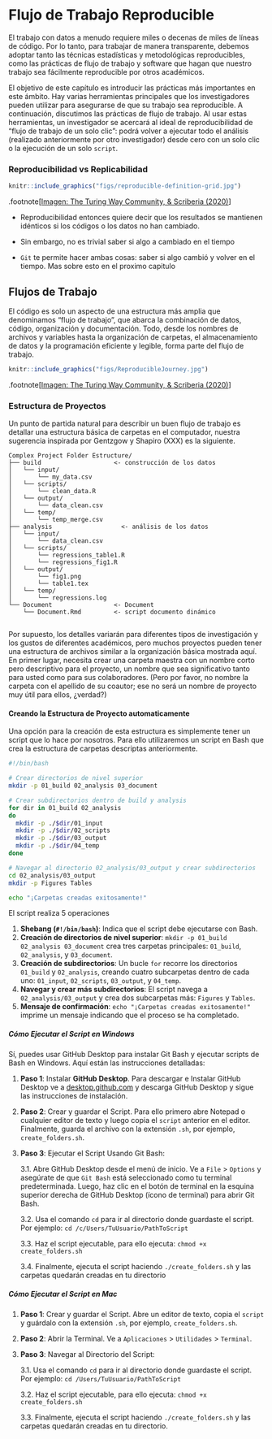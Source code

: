 # Flujo de Trabajo Reproducible

El trabajo con datos a menudo requiere miles o decenas de miles de líneas de código. Por lo tanto, para trabajar de manera transparente, debemos  adoptar tanto las técnicas estadísticas y metodológicas reproducibles, como las prácticas de flujo de trabajo y software que hagan que nuestro trabajo sea fácilmente reproducible por otros académicos. 

El objetivo de este capítulo es introducir las prácticas más importantes en este ámbito. Hay varias herramientas principales que los investigadores pueden utilizar para asegurarse de que su trabajo sea reproducible. A continuación, discutimos las prácticas de flujo de trabajo. Al usar estas herramientas, un investigador se acercará al ideal de reproducibilidad de "flujo de trabajo de un solo clic": podrá volver a ejecutar todo el análisis (realizado anteriormente por otro investigador) desde cero con un solo clic o la ejecución de un solo `script`.




### Reproducibilidad vs Replicabilidad 

```r
knitr::include_graphics("figs/reproducible-definition-grid.jpg")
```

.footnote[[Imagen: The Turing Way Community, & Scriberia (2020)]( https://doi.org/10.5281/zenodo.3332807)]



- Reproducibilidad entonces quiere decir que los resultados se mantienen idénticos si los códigos o los datos no han cambiado.

- Sin embargo, no es trivial saber si algo a cambiado en el tiempo

- `Git` te permite hacer ambas cosas: saber si algo cambió y volver en el tiempo. Mas sobre esto en el proximo capitulo

## Flujos de Trabajo



El código  es solo un aspecto de una estructura más amplia que denominamos "flujo de trabajo", que abarca la combinación de datos, código, organización y documentación. Todo, desde los nombres de archivos y variables hasta la organización de carpetas, el almacenamiento de datos y la programación eficiente y legible, forma parte del flujo de trabajo. 

```r
knitr::include_graphics("figs/ReproducibleJourney.jpg")
```

.footnote[[Imagen: The Turing Way Community, & Scriberia (2020)]( http://doi.org/10.5281/zenodo.3695300)]



### Estructura de Proyectos

Un punto de partida natural para describir un buen flujo de trabajo es detallar una estructura básica de carpetas en el computador, nuestra sugerencia inspirada por Gentzgow y Shapiro (XXX) es la siguiente.


```
Complex Project Folder Estructure/
├── build                    <- construcción de los datos
│   └── input/
│       └── my_data.csv
│   └── scripts/
│       └── clean_data.R
│   └── output/
│       └── data_clean.csv
│   └── temp/
│       └── temp_merge.csv
├── analysis				   <- análisis de los datos
│   └── input/
│       └── data_clean.csv
│   └── scripts/
│       └── regressions_table1.R
│       └── regressions_fig1.R
│   └── output/
│       └── fig1.png
│       └── table1.tex
│   └── temp/
│       └── regressions.log
└── Document                 <- Document
    └── Document.Rmd         <- script documento dinámico
   
```


 Por supuesto, los detalles variarán para diferentes tipos de investigación y los gustos de diferentes académicos, pero muchos proyectos pueden tener una estructura de archivos similar a la organización básica mostrada aquí. En primer lugar, necesita crear una carpeta maestra con un nombre corto pero descriptivo para el proyecto, un nombre que sea significativo tanto para usted como para sus colaboradores. (Pero por favor, no nombre la carpeta con el apellido de su coautor; ese no será un nombre de proyecto muy útil para ellos, ¿verdad?)
 
 



#### Creando la Estructura de Proyecto automaticamente

Una opción para la creación de esta estructura es simplemente tener un script que lo hace por nosotros. Para ello utilizaremos un script en Bash que crea la estructura de carpetas descriptas anteriormente. 

```sh
#!/bin/bash

# Crear directorios de nivel superior
mkdir -p 01_build 02_analysis 03_document

# Crear subdirectorios dentro de build y analysis
for dir in 01_build 02_analysis
do
  mkdir -p ./$dir/01_input
  mkdir -p ./$dir/02_scripts
  mkdir -p ./$dir/03_output
  mkdir -p ./$dir/04_temp
done

# Navegar al directorio 02_analysis/03_output y crear subdirectorios
cd 02_analysis/03_output
mkdir -p Figures Tables

echo "¡Carpetas creadas exitosamente!"
```

El script realiza 5 operaciones

1. **Shebang (`#!/bin/bash`)**: Indica que el script debe ejecutarse con Bash.
2. **Creación de directorios de nivel superior**: `mkdir -p 01_build 02_analysis 03_document` crea tres carpetas principales: `01_build`, `02_analysis`, y `03_document`.
3. **Creación de subdirectorios**: Un bucle `for` recorre los directorios `01_build` y `02_analysis`, creando cuatro subcarpetas dentro de cada uno: `01_input`, `02_scripts`, `03_output`, y `04_temp`.
4. **Navegar y crear más subdirectorios**: El script navega a `02_analysis/03_output` y crea dos subcarpetas más: `Figures` y `Tables`.
5. **Mensaje de confirmación**: `echo "¡Carpetas creadas exitosamente!"` imprime un mensaje indicando que el proceso se ha completado.

##### Cómo Ejecutar el Script en Windows


Sí, puedes usar GitHub Desktop para instalar Git Bash y ejecutar scripts de Bash en Windows. Aquí están las instrucciones detalladas:


1. **Paso 1**: Instalar **GitHub Desktop**. Para descargar e Instalar GitHub Desktop ve a [desktop.github.com](https://desktop.github.com) y descarga GitHub Desktop y sigue las instrucciones de instalación.

2. **Paso 2**: Crear y guardar el Script. Para ello primero abre Notepad o cualquier editor de texto y luego copia el `script` anterior en el editor. Finalmente, guarda el archivo con la extensión `.sh`, por ejemplo, `create_folders.sh`.

3. **Paso 3**: Ejecutar el Script Usando Git Bash:

    3.1. Abre GitHub Desktop desde el menú de inicio. Ve a `File` > `Options` y asegúrate de que `Git Bash` está seleccionado como tu terminal predeterminada. Luego, haz clic en el botón de terminal en la esquina superior derecha de GitHub Desktop (ícono de terminal) para abrir Git Bash.
    
    3.2. Usa el comando `cd` para ir al directorio donde guardaste el script. Por ejemplo: `cd /c/Users/TuUsuario/PathToScript`
    
    3.3. Haz el script ejecutable, para ello ejecuta: `chmod +x create_folders.sh`
    
    3.4. Finalmente, ejecuta el script haciendo `./create_folders.sh` y las carpetas quedarán creadas en tu directorio

  


##### Cómo Ejecutar el Script en Mac

1. **Paso 1**: Crear y guardar el Script. Abre un editor de texto, copia el `script` y guárdalo con la extensión `.sh`, por ejemplo, `create_folders.sh`.

2. **Paso 2**: Abrir la Terminal. Ve a `Aplicaciones` > `Utilidades` > `Terminal`.

3. **Paso 3**: Navegar al Directorio del Script:

    3.1. Usa el comando `cd` para ir al directorio donde guardaste el script. Por ejemplo: `cd /Users/TuUsuario/PathToScript`
    
    3.2. Haz el script ejecutable, para ello ejecuta: `chmod +x create_folders.sh`
    
    3.3. Finalmente, ejecuta el script haciendo `./create_folders.sh` y las carpetas quedarán creadas en tu directorio.
    
    
    
